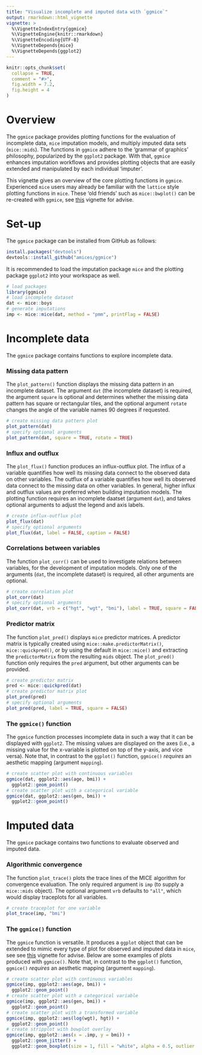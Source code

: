 ```yaml
---
title: "Visualize incomplete and imputed data with `ggmice`"
output: rmarkdown::html_vignette
vignette: >
  %\VignetteIndexEntry{ggmice}
  %\VignetteEngine{knitr::rmarkdown}
  %\VignetteEncoding{UTF-8}
  %\VignetteDepends{mice}
  %\VignetteDepends{ggplot2}
---
```


```r
knitr::opts_chunk$set(
  collapse = TRUE,
  comment = "#>",
  fig.width = 7.2,
  fig.height = 4
)
```

# Overview

The `ggmice` package provides plotting functions for the evaluation of incomplete data, `mice` imputation models, and multiply imputed data sets (`mice::mids`). The functions in `ggmice` adhere to the 'grammar of graphics' philosophy, popularized by the `ggplot2` package. With that, `ggmice` enhances imputation workflows and provides plotting objects that are easily extended and manipulated by each individual 'imputer'. 

This vignette gives an overview of the core plotting functions in `ggmice`. Experienced `mice` users may already be familiar with the `lattice` style plotting functions in `mice`. These 'old friends' such as `mice::bwplot()` can be re-created with `ggmice`, see [this](https://amices.org/ggmice/articles/old_friends.html) vignette for advise.

<!-- Loading `ggmice` after `mice` masks these functions and provides suggestions for `ggplot2` equivalents these 'old friends'.  -->
<!-- The `mice` package contains several plotting functions that may guide 'imputers' in their workflow.  `lattice` style plotting functions, `ggmice` provides `ggplot2` versions of these functions and more. The core function in the `ggmice` package, the `ggmice()` function, can be applied to obtain `ggplot2` objects for both incomplete *and* imputed data. This vignette provides an overview of the main functions included in `ggmice`. -->

# Set-up

The `ggmice` package can be installed from GitHub as follows:

```r
install.packages("devtools")
devtools::install_github("amices/ggmice")
```

It is recommended to load the imputation package `mice` and the plotting package `ggplot2` into your workspace as well.

```r
# load packages
library(ggmice)
# load incomplete dataset 
dat <- mice::boys
# generate imputations
imp <- mice::mice(dat, method = "pmm", printFlag = FALSE)
```

# Incomplete data

The `ggmice` package contains functions to explore incomplete data. 

### Missing data pattern

The `plot_pattern()` function displays the missing data pattern in an incomplete dataset. The argument `dat` (the incomplete dataset) is required, the argument `square` is optional and determines whether the missing data pattern has square or rectangular tiles, and the optional argument `rotate` changes the angle of the variable names 90 degrees if requested.

```r
# create missing data pattern plot
plot_pattern(dat)
# specify optional arguments  
plot_pattern(dat, square = TRUE, rotate = TRUE)
```

### Influx and outflux

The `plot_flux()` function produces an influx-outflux plot. The influx of a variable quantifies how well its missing data connect to the observed data on other variables. The outflux of a variable quantifies how well its observed data connect to the missing data on other variables. In general, higher influx and outflux values are preferred when building imputation models. The plotting function requires an incomplete daatset (argument `dat`), and takes optional arguments to adjust the legend and axis labels. 

```r
# create influx-outflux plot
plot_flux(dat)
# specify optional arguments  
plot_flux(dat, label = FALSE, caption = FALSE)
```


### Correlations between variables

The function `plot_corr()` can be used to investigate relations between variables, for the development of imputation models. Only one of the arguments (`dat`, the incomplete dataset) is required, all other arguments are optional.

```r
# create correlation plot
plot_corr(dat)
# specify optional arguments  
plot_corr(dat, vrb = c("hgt", "wgt", "bmi"), label = TRUE, square = FALSE, diagonal = TRUE)
```

### Predictor matrix

The function `plot_pred()` displays `mice` predictor matrices. A predictor matrix is typically created using `mice::make.predictorMatrix()`, `mice::quickpred()`, or by using the default in `mice::mice()` and extracting the `predictorMatrix` from the resulting `mids` object. The `plot_pred()` function only requires the `pred` argument, but other arguments can be provided.

```r
# create predictor matrix
pred <- mice::quickpred(dat)
# create predictor matrix plot
plot_pred(pred)
# specify optional arguments  
plot_pred(pred, label = TRUE, square = FALSE)
```

### The `ggmice()` function

The `ggmice` function processes incomplete data in such a way that it can be displayed with `ggplot2`. The missing values are displayed on the axes (i.e., a missing value for the x-variable is plotted on top of the y-axis, and vice versa). Note that, in contrast to the `ggplot()` function, `ggmice()` *requires* an aesthetic mapping (argument `mapping`).

```r
# create scatter plot with continuous variables
ggmice(dat, ggplot2::aes(age, bmi)) +
  ggplot2::geom_point()
# create scatter plot with a categorical variable
ggmice(dat, ggplot2::aes(gen, bmi)) +
  ggplot2::geom_point()
```

# Imputed data

The `ggmice` package contains two functions to evaluate observed and imputed data. 

### Algorithmic convergence

The function `plot_trace()` plots the trace lines of the MICE algorithm for convergence evaluation. The only required argument is `imp` (to supply a `mice::mids` object). The optional argument `vrb` defaults to `"all"`, which would display traceplots for all variables. 

```r
# create traceplot for one variable
plot_trace(imp, "bmi")
```

### The `ggmice()` function

The `ggmice` function is versatile. It produces a `ggplot` object that can be extended to mimic every type of plot for observed and imputed data in `mice`, see see [this](https://amices.org/ggmice/articles/old_friends.html) vignette for advise. Below are some examples of plots produced with `ggmice()`. Note that, in contrast to the `ggplot()` function, `ggmice()` *requires* an aesthetic mapping (argument `mapping`).

```r
# create scatter plot with continuous variables
ggmice(imp, ggplot2::aes(age, bmi)) +
  ggplot2::geom_point()
# create scatter plot with a categorical variable
ggmice(imp, ggplot2::aes(gen, bmi)) +
  ggplot2::geom_point()
# create scatter plot with a transformed variable
ggmice(imp, ggplot2::aes(log(wgt), hgt)) +
  ggplot2::geom_point()
# create stripplot with bowplot overlay
ggmice(imp, ggplot2::aes(x = .imp, y = bmi)) + 
  ggplot2::geom_jitter() +
  ggplot2::geom_boxplot(size = 1, fill = "white", alpha = 0.5, outlier.shape = NA)
```

